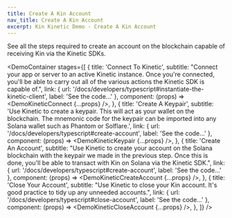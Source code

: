 ```yaml
---
title: Create A Kin Account
nav_title: Create A Kin Account
excerpt: Kin Kinetic Demo - Create A Kin Account
---
```


See all the steps required to create an account on the blockchain capable of receiving Kin via the Kinetic SDKs.

<DemoContainer
  stages={[
    {
      title: 'Connect To Kinetic',
      subtitle:
        "Connect your app or server to an active Kinetic instance. Once you're connected, you'll be able to carry out all of the various actions the Kinetic SDK is capable of.",
      link: { url: '/docs/developers/typescript#instantiate-the-kinetic-client', label: 'See the code...' },
      component: (props) => <DemoKineticConnect {...props} />,
    },
    {
      title: 'Create A Keypair',
      subtitle:
        'Use Kinetic to create a keypair. This will act as your wallet on the blockchain. The mnemonic code for the keypair can be imported into any Solana wallet such as Phantom or Solflare.',
      link: { url: '/docs/developers/typescript#create-account', label: 'See the code...' },
      component: (props) => <DemoKineticKeypair {...props} />,
    },
    {
      title: 'Create An Account',
      subtitle:
        "Use Kinetic to create your account on the Solana blockchain with the keypair we made in the previous step. Once this is done, you'll be able to transact with Kin on Solana via the Kinetic SDK.",
      link: { url: '/docs/developers/typescript#create-account', label: 'See the code...' },
      component: (props) => <DemoKineticCreateAccount {...props} />,
    },
    {
      title: 'Close Your Account',
      subtitle: "Use Kinetic to close your Kin account. It's good practice to tidy up any unneeded accounts.",
      link: { url: '/docs/developers/typescript#close-account', label: 'See the code...' },
      component: (props) => <DemoKineticCloseAccount {...props} />,
    },
  ]}
/>
